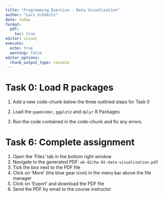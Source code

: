 ```yaml
---
title: "Programming Exercise - Data Visualisation"
author: "Lars Schöbitz"
date: today
format:
  pdf:
    toc: true
editor: visual
execute:
  echo: true
  warning: false
editor_options: 
  chunk_output_type: console
---
```


# Task 0: Load R packages

1.  Add a new code-chunk below the three outlined steps for Task 0

2.  Load the `gapminder`, `ggplot2` and `dplyr` R Packages

3.  Run the code contained in the code-chunk and fix any errors


# Task 6: Complete assignment

1.  Open the 'Files' tab in the bottom right window
2.  Navigate to the generated PDF: `wk-02/hw-02-data-visualisation.pdf`
3.  Tick the box next to the PDF file
4.  Click on 'More' (the blue gear icon) in the menu bar above the file manager
5.  Click on 'Export' and download the PDF file
6.  Send the PDF by email to the course instructor
